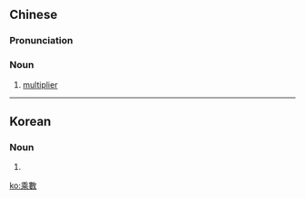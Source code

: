 {{also|乗数|乘数}}
==Chinese==
{{zh-forms|s=乘数}}

===Pronunciation===
{{zh-pron
|m=chéngshù
|c=sing4 sou3
|cat=n
}}

===Noun===
{{zh-noun}}

# [[multiplier]]

{{zh-cat|Arithmetic}}

----

==Korean==
{{ko-hanjatab}}

===Noun===
{{ko-noun|hj|hangeul=승수}}

# {{hanja form of|승수|[[multiplier]]}}

[[ko:乘數]]